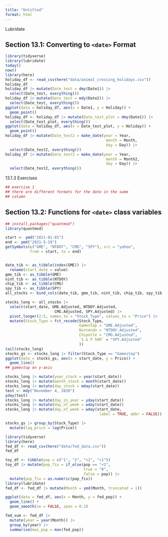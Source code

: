 ```yaml
---
title: "Untitled"
format: html
---
```


Lubridate

## Section 13.1: Converting to `<date>` Format

```r
library(tidyverse)
library(lubridate)
today()
now()
library(here)
holiday_df <- read_csv(here("data/animal_crossing_holidays.csv"))
holiday_df
holiday_df |> mutate(Date_test = dmy(Date1)) |>
  select(Date_test, everything())
holiday_df |> mutate(Date_test = mdy(Date2)) |>
  select(Date_test, everything())
ggplot(data = holiday_df, aes(x = Date1, y = Holiday)) +
  geom_point()
holiday_df <- holiday_df |> mutate(Date_test_plot = dmy(Date1)) |>
  select(Date_test_plot, everything())
ggplot(data = holiday_df, aes(x = Date_test_plot, y = Holiday)) +
  geom_point()
holiday_df |> mutate(Date_test2 = make_date(year = Year,
                                             month = Month,
                                             day = Day)) |>
  select(Date_test2, everything())
holiday_df |> mutate(Date_test2 = make_date(year = Year,
                                             month = Month2,
                                             day = Day)) |>
  select(Date_test2, everything())
```

13.1.3 Exercises 

```r
## exercise 1
## there are different formats for the date in the same 
## column
```

## Section 13.2: Functions for `<date>` class variables

```r
## install.packages("quantmod")
library(quantmod)

start <- ymd("2011-01-01")
end <- ymd("2021-5-19")
getSymbols(c("GME", "NTDOY", "CMG", "SPY"), src = "yahoo",
           from = start, to = end)


date_tib <- as_tibble(index(GME)) |>
  rename(start_date = value)
gme_tib <- as_tibble(GME)
nint_tib <- as_tibble(NTDOY)
chip_tib <- as_tibble(CMG)
spy_tib <- as_tibble(SPY)
all_stocks <- bind_cols(date_tib, gme_tib, nint_tib, chip_tib, spy_tib)

stocks_long <- all_stocks |>
  select(start_date, GME.Adjusted, NTDOY.Adjusted,
                      CMG.Adjusted, SPY.Adjusted) |>
  pivot_longer(2:5, names_to = "Stock_Type", values_to = "Price") |>
  mutate(Stock_Type = fct_recode(Stock_Type,
                                 Gamestop = "GME.Adjusted",
                                 Nintendo = "NTDOY.Adjusted",
                                 Chipotle = "CMG.Adjusted",
                                 `S & P 500` = "SPY.Adjusted"
                                 ))
tail(stocks_long)
stocks_gs <- stocks_long |> filter(Stock_Type == "Gamestop")
ggplot(data = stocks_gs, aes(x = start_date, y = Price)) +
  geom_line()
## gamestop on y-axis

stocks_long |> mutate(year_stock = year(start_date))
stocks_long |> mutate(month_stock = month(start_date))
stocks_long |> mutate(day_stock = mday(start_date))
test <- mdy("November 4, 2020")
yday(test)
stocks_long |> mutate(day_in_year = yday(start_date))
stocks_long |> mutate(day_of_week = wday(start_date))
stocks_long |> mutate(day_of_week = wday(start_date,
                                          label = TRUE, abbr = FALSE))

stocks_gs |> group_by(Stock_Type) |>
  mutate(lag_price = lag(Price))
```
```r
library(tidyverse)
library(here)
fed_df <- read_csv(here("data/fed_data.csv"))
fed_df

toy_df <- tibble(pop = c("1", "2", "<1", "<1"))
toy_df |> mutate(pop_fix = if_else(pop == "<1", 
                                   true = "0",
                                   false = pop)) |>
  mutate(pop_fix = as.numeric(pop_fix))
library(lubridate)
fed_df <- fed_df |> mutate(Month = ymd(Month, truncated = 1))

ggplot(data = fed_df, aes(x = Month, y = fed_pop)) +
  geom_line() +
  geom_smooth(se = FALSE, span = 0.2)

fed_sum <- fed_df |>
  mutate(year = year(Month)) |>
  group_by(year) |>
  summarise(max_pop = max(fed_pop))

```